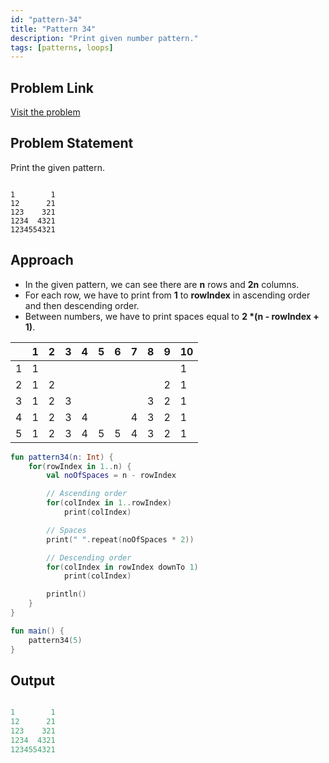 ```yaml
---
id: "pattern-34"
title: "Pattern 34"
description: "Print given number pattern."
tags: [patterns, loops]
---
```


## Problem Link

[Visit the problem](https://github.com/kunal-kushwaha/DSA-Bootcamp-Java/blob/main/assignments/09-patterns.md)

## Problem Statement

Print the given pattern.

```text

1        1
12      21
123    321
1234  4321
1234554321

```

## Approach

- In the given pattern, we can see there are **n** rows and **2n** columns.
- For each row, we have to print from **1** to **rowIndex** in ascending order and then descending order.
- Between numbers, we have to print spaces equal to **2 *(n - rowIndex + 1)**.

<TableWrapper rows="5" cols="2n = 10">

|       |   1   |   2   |   3   |   4   |   5   | 6   | 7   | 8   | 9   | 10  |
| :---: | :---: | :---: | :---: | :---: | :---: | --- | --- | --- | --- | --- |
|   1   |   1   |       |       |       |       |     |     |     |     | 1   |
|   2   |   1   |   2   |       |       |       |     |     |     | 2   | 1   |
|   3   |   1   |   2   |   3   |       |       |     |     | 3   | 2   | 1   |
|   4   |   1   |   2   |   3   |   4   |       |     | 4   | 3   | 2   | 1   |
|   5   |   1   |   2   |   3   |   4   |   5   | 5   | 4   | 3   | 2   | 1   |

</TableWrapper>

<Tabs>
<TabItem value="kotlin" label="Kotlin">
<SolutionAuthor name="@msvhora"/>

```kt
fun pattern34(n: Int) {
    for(rowIndex in 1..n) {
        val noOfSpaces = n - rowIndex

        // Ascending order
        for(colIndex in 1..rowIndex) 
            print(colIndex)

        // Spaces
        print(" ".repeat(noOfSpaces * 2))

        // Descending order
        for(colIndex in rowIndex downTo 1) 
            print(colIndex)

        println()
    }
}

fun main() {    
    pattern34(5)
}

```

</TabItem>
</Tabs>

## Output

```kt

1        1
12      21
123    321
1234  4321
1234554321

```
